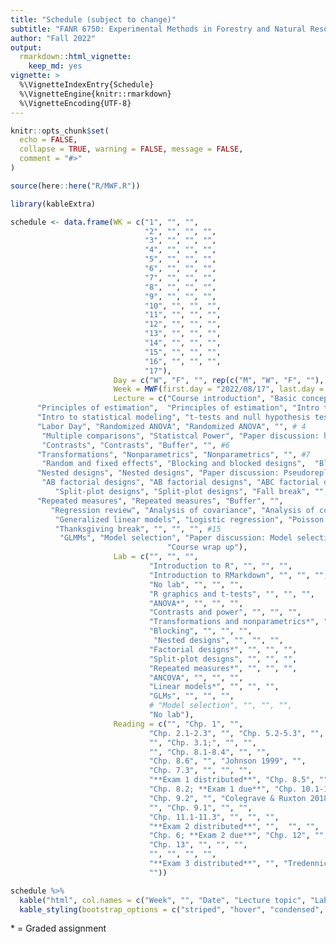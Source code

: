 ```yaml
---
title: "Schedule (subject to change)"
subtitle: "FANR 6750: Experimental Methods in Forestry and Natural Resources Research"
author: "Fall 2022"
output: 
  rmarkdown::html_vignette:
    keep_md: yes
vignette: >
  %\VignetteIndexEntry{Schedule}
  %\VignetteEngine{knitr::rmarkdown}
  %\VignetteEncoding{UTF-8}
---
```


```r
knitr::opts_chunk$set(
  echo = FALSE,
  collapse = TRUE, warning = FALSE, message = FALSE,
  comment = "#>"
)

source(here::here("R/MWF.R"))
```


```r
library(kableExtra)

schedule <- data.frame(WK = c("1", "", "", 
                              "2", "", "", "",
                              "3", "", "", "", 
                              "4", "", "", "",
                              "5", "", "", "", 
                              "6", "", "", "", 
                              "7", "", "", "", 
                              "8", "", "", "",
                              "9", "", "", "", 
                              "10", "", "", "", 
                              "11", "", "", "", 
                              "12", "", "", "",
                              "13", "", "", "", 
                              "14", "", "", "", 
                              "15", "", "", "", 
                              "16", "", "", "", 
                              "17"),
                       Day = c("W", "F", "", rep(c("M", "W", "F", ""), 15), "M"),
                       Week = MWF(first.day = "2022/08/17", last.day = "2022/12/06"),
                       Lecture = c("Course introduction", "Basic concepts in statistics", "", #1
      "Principles of estimation",  "Principles of estimation", "Intro to statistical modeling", "",#2
      "Intro to statistical modeling", "t-tests and null hypothesis testing", "t-tests and null hypothesis testing", "", #3
      "Labor Day", "Randomized ANOVA", "Randomized ANOVA", "", # 4
       "Multiple comparisons", "Statistcal Power", "Paper discussion: hypothesis testing",  "", #5
       "Contrasts", "Contrasts", "Buffer", "", #6
      "Transformations", "Nonparametrics", "Nonparametrics", "", #7
       "Random and fixed effects", "Blocking and blocked designs",  "Blocking and blocked designs", "", #8 
      "Nested designs", "Nested designs", "Paper discussion: Pseudoreplication", "", # 9
       "AB factorial designs", "AB factorial designs", "ABC factorial designs",  "", #10
          "Split-plot designs", "Split-plot designs", "Fall break", "", #11
      "Repeated measures", "Repeated measures", "Buffer", "",
         "Regression review", "Analysis of covariance", "Analysis of covariance", "", #13
          "Generalized linear models", "Logistic regression", "Poisson regression", "", #14
          "Thanksgiving break", "", "", "", #15
           "GLMMs", "Model selection", "Paper discussion: Model selection",  "", #16
                                   "Course wrap up"),
                       Lab = c("", "", "",
                               "Introduction to R", "", "", "",
                               "Introduction to RMarkdown", "", "", "",
                               "No lab", "", "", "",
                               "R graphics and t-tests", "", "", "",
                               "ANOVA*", "", "", "",
                               "Contrasts and power", "", "", "",
                               "Transformations and nonparametrics*", "", "", "",
                               "Blocking", "", "", "",
                                "Nested designs", "", "", "",
                               "Factorial designs*", "", "", "",
                               "Split-plot designs", "", "", "",
                               "Repeated measures*", "", "", "",
                               "ANCOVA", "", "", "",
                               "Linear models*", "", "", "",
                               "GLMs", "", "", "",
                               # "Model selection", "", "", "",
                               "No lab"),
                       Reading = c("", "Chp. 1", "",
                               "Chp. 2.1-2.3", "", "Chp. 5.2-5.3", "",
                               "", "Chp. 3.1;", "", "",
                               "", "Chp. 8.1-8.4", "", "",
                               "Chp. 8.6", "", "Johnson 1999", "",
                               "Chp. 7.3", "", "", "",
                               "**Exam 1 distributed**", "Chp. 8.5", "", "",
                               "Chp. 8.2; **Exam 1 due**", "Chp. 10.1-10.2", "", "",
                               "Chp. 9.2", "", "Colegrave & Ruxton 2018", "",
                               "", "Chp. 9.1", "", "",
                               "Chp. 11.1-11.3", "", "", "",
                               "**Exam 2 distributed**", "",  "", "",
                               "Chp. 6; **Exam 2 due**", "Chp. 12", "", "",
                               "Chp. 13", "", "", "",
                               "", "", "", "",
                               "**Exam 3 distributed**", "", "Tredennick et al. 2021", "",
                               ""))

schedule %>%
  kable("html", col.names = c("Week", "", "Date", "Lecture topic", "Lab topic", "Reading"), align = 'c') %>%
  kable_styling(bootstrap_options = c("striped", "hover", "condensed", "responsive"), full_width = TRUE)

```

\* = Graded assignment